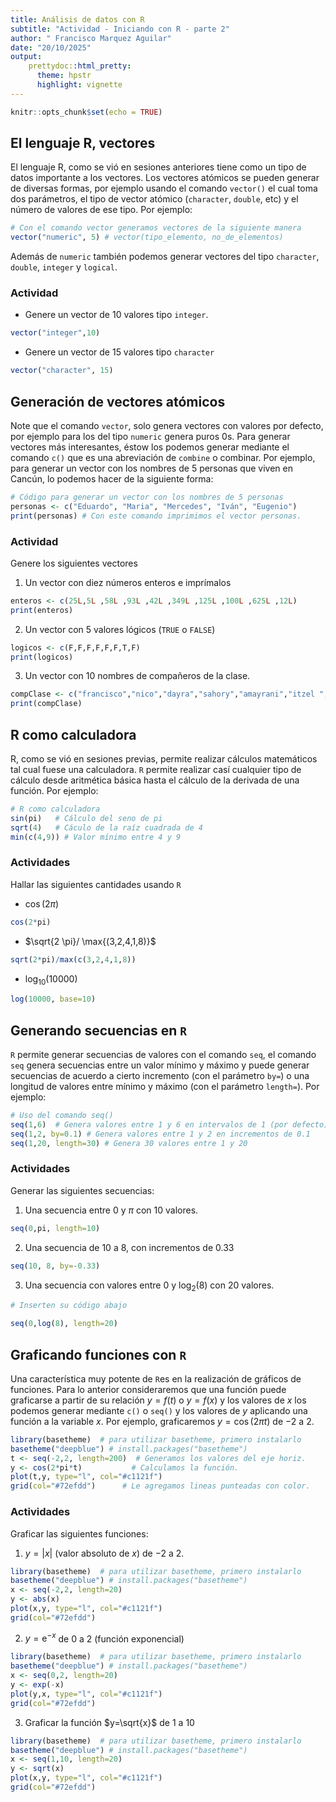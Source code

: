 ---
title: Análisis de datos con R
subtitle: "Actividad - Iniciando con R - parte 2"
author: " Francisco Marquez Aguilar"
date: "20/10/2025"
output:
    prettydoc::html_pretty:
      theme: hpstr
      highlight: vignette
---

```{r setup, include=T}
knitr::opts_chunk$set(echo = TRUE)
```

## El lenguaje R, vectores

El lenguaje R, como se vió en sesiones anteriores tiene como un tipo de datos importante a los vectores. Los vectores atómicos se pueden generar de diversas formas, por ejemplo usando el comando `vector()` el cual toma dos parámetros, el tipo de vector atómico (`character`, `double`, etc) y el número de valores de ese tipo. Por ejemplo:


```{r}
# Con el comando vector generamos vectores de la siguiente manera
vector("numeric", 5) # vector(tipo_elemento, no_de_elementos)
```
Además de `numeric` también podemos generar vectores del tipo `character`, `double`, `integer` y `logical`.

### Actividad

- Genere un vector de 10 valores tipo `integer`.

```{r,}
vector("integer",10)
```

- Genere un vector de 15 valores tipo `character`

```{r}
vector("character", 15)
```


## Generación de vectores atómicos

Note que el comando `vector`, solo genera vectores con valores por defecto, por ejemplo para los del tipo `numeric` genera puros $0$s. Para generar vectores más interesantes, éstow los podemos generar mediante el comando `c()` que es una abreviación de `combine` o combinar. Por ejemplo, para generar un vector con los nombres de $5$ personas que viven en Cancún, lo podemos hacer de la siguiente forma:

```{r}
# Código para generar un vector con los nombres de 5 personas
personas <- c("Eduardo", "Maria", "Mercedes", "Iván", "Eugenio")
print(personas) # Con este comando imprimimos el vector personas.
```

### Actividad

Genere los siguientes vectores

1. Un vector con diez números enteros e imprímalos

```{r, eval=FALSE}
enteros <- c(25L,5L ,58L ,93L ,42L ,349L ,125L ,100L ,625L ,12L)
print(enteros)
```

2. Un vector con 5 valores lógicos (`TRUE` o `FALSE`)

```{r, eval=FALSE}
logicos <- c(F,F,F,F,F,F,T,F)
print(logicos)
```


3. Un vector con 10 nombres de compañeros de la clase.

```{r, eval=FALSE}
compClase <- c("francisco","nico","dayra","sahory","amayrani","itzel ","dafne ","melanny ","amairany")
print(compClase)
```

## R como calculadora

R, como se vió en sesiones previas, permite realizar cálculos matemáticos tal cual fuese una calculadora. `R` permite realizar casí cualquier tipo de cálculo desde aritmética básica hasta el cálculo de la derivada de una función. Por ejemplo:

```{r}
# R como calculadora
sin(pi)   # Cálculo del seno de pi
sqrt(4)   # Cáculo de la raíz cuadrada de 4
min(c(4,9)) # Valor mínimo entre 4 y 9
```

### Actividades 

Hallar las siguientes cantidades usando `R`

- $\cos(2 \pi)$

```{r, eval=T}
cos(2*pi)
```

- $\sqrt{2 \pi}/ \max{(3,2,4,1,8)}$

```{r, eval=T}
sqrt(2*pi)/max(c(3,2,4,1,8))
```

- $\log_{10}(10000)$

```{r, eval=FALSE}
log(10000, base=10)
```

## Generando secuencias en `R`

`R` permite generar secuencias de valores con el comando `seq`, el comando `seq` genera secuencias entre un valor mínimo y máximo y puede generar secuencias de acuerdo a cierto incremento (con el parámetro `by=`) o una longitud de valores entre mínimo y máximo (con el parámetro `length=`). Por ejemplo:

```{r}
# Uso del comando seq()
seq(1,6)  # Genera valores entre 1 y 6 en intervalos de 1 (por defecto)
seq(1,2, by=0.1) # Genera valores entre 1 y 2 en incrementos de 0.1
seq(1,20, length=30) # Genera 30 valores entre 1 y 20
```

### Actividades

Generar las siguientes secuencias:

1. Una secuencia entre $0$ y $\pi$ con $10$ valores.

```{r, eval=T}
seq(0,pi, length=10)
```

2. Una secuencia de $10$ a $8$, con incrementos de $0.33$

```{r, eval=T}
seq(10, 8, by=-0.33)
```

3. Una secuencia con valores entre $0$ y $\log_2(8)$ con $20$ valores.

```{r}
# Inserten su código abajo

seq(0,log(8), length=20)
```



## Graficando funciones con `R`

Una característica muy potente de `R`es en la realización de gráficos de funciones. Para lo anterior consideraremos que una función puede graficarse a partir de su relación $y=f(t)$ o $y=f(x)$ y los valores de $x$ los podemos generar mediante `c()` o `seq()` y los valores de $y$ aplicando una función a la variable $x$. Por ejemplo, graficaremos $y=\cos(2 \pi t)$ de $-2$ a $2$.

```{r}
library(basetheme)  # para utilizar basetheme, primero instalarlo
basetheme("deepblue") # install.packages("basetheme")
t <- seq(-2,2, length=200)  # Generamos los valores del eje horiz.
y <- cos(2*pi*t)           # Calculamos la función.
plot(t,y, type="l", col="#c1121f")
grid(col="#72efdd")      # Le agregamos lineas punteadas con color.
```

### Actividades

Graficar las siguientes funciones:

1. $y= |x|$ (valor absoluto de $x$) de $-2$ a $2$.

```{r, eval=FALSE}
library(basetheme)  # para utilizar basetheme, primero instalarlo
basetheme("deepblue") # install.packages("basetheme")
x <- seq(-2,2, length=20)
y <- abs(x)
plot(x,y, type="l", col="#c1121f")
grid(col="#72efdd")
```

2. $y = \mbox{e}^{-x}$ de $0$ a $2$ (función exponencial)

```{r, eval=T}
library(basetheme)  # para utilizar basetheme, primero instalarlo
basetheme("deepblue") # install.packages("basetheme")
x <- seq(0,2, length=20)
y <- exp(-x)
plot(y,x, type="l", col="#c1121f")
grid(col="#72efdd")
```


3. Graficar la función $y=\sqrt{x}$ de $1$ a $10$

```{r, eval=T}
library(basetheme)  # para utilizar basetheme, primero instalarlo
basetheme("deepblue") # install.packages("basetheme")
x <- seq(1,10, length=20)
y <- sqrt(x)
plot(x,y, type="l", col="#c1121f")
grid(col="#72efdd")
```